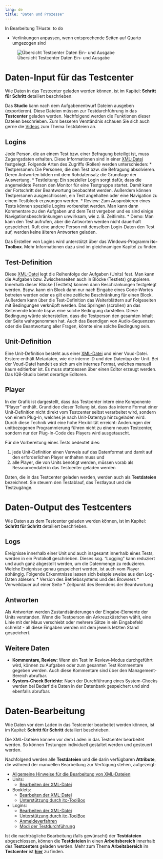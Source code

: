 ```yaml
---
lang: de
title: "Daten und Prozesse"
---
```


::: {.callout-note}
In Bearbeitung THuste: to do

* Verlinkungen anpassen, wenn entsprechende Seiten auf Quarto umgezogen sind

:::

![Übersicht Testcenter Daten Ein- und Ausgabe](TC_Daten_Input_Output.png)

# Daten-Input für das Testcenter

::: {.callout-tip}
Wie Daten in das Testcenter geladen werden können, ist im Kapitel: **Schritt für Schritt** detailiert beschrieben.
:::

Das **Studio** kann nach dem Aufgabenentwurf Dateien ausgeben (exportieren). Diese Dateien müssen zur Testdurchführung in das **Testcenter** geladen werden. Nachfolgend werden die Funktionen dieser Dateien beschrieben. Zum besseren Verständnis schauen Sie sich auch gerne die [Videos](https://box.hu-berlin.de/f/81701b5fa68446bc99a3/) zum Thema Testdateien an.

## Logins

Jede Person, die an einem Test bzw. einer Befragung beteiligt ist, muss Zugangsdaten erhalten. Diese Informationen sind in einer [XML-Datei](https://github.com/iqb-berlin/iqb-berlin.github.io/wiki/Testtaker%E2%80%90Xml) festgelegt. Folgende Arten des Zugriffs (Rollen) werden unterschieden:
* Testpersonen: Die Personen, die den Test bzw. die Befragung absolvieren. Deren Antworten bilden mit dem Rohdatensatz die Grundlage der Auswertung.
* Testleitung: Ein spezieller Login sorgt dafür, dass die angemeldete Person den Monitor für eine Testgruppe startet. Damit kann der Fortschritt der Beantwortung beobachtet werden. Außerdem können Testpersonen ausgeschlossen, ein Test angehalten oder eine Navigation zu einem Testblock erzwungen werden.
* Review: Zum Ausprobieren eines Tests können spezielle Logins vorbereitet werden. Man kann dann Kommentare zu den Aufgaben und dem Test vergeben und es sind einige Navigationsbeschränkungen unwirksam, wie z. B. Zeitlimits.
* Demo: Man kann den Test aufrufen, aber die Antworten werden nicht dauerhaft gespeichert. Ruft eine andere Person mit denselben Login-Daten den Test auf, werden keine älteren Antworten geladen.

Das Erstellen von Logins wird unterstützt über das Windows-Programm **itc-Toolbox**. Mehr Informationen dazu sind im gleichnamigen Kapitel zu finden.

## Test-Definition

Diese [XML-Datei](https://github.com/iqb-berlin/iqb-berlin.github.io/wiki/Booklet%E2%80%90Xml) legt die Reihenfolge der Aufgaben (Units) fest. Man kann die Aufgaben bzw. Zwischenseiten auch in Blöcke (Testlets) gruppieren. Innerhalb dieser Blöcke (Testlets) können dann Beschränkungen festgelegt werden. Bspw. kann ein Block dann nur nach Eingabe eines Code-Wortes betreten werden oder es gilt eine zeitliche Beschränkung für einen Block. Außerdem kann über die Test-Definition das Weiterblättern auf Folgeseiten mit Bedingungen verknüpft werden. Das Springen (scrollen) an das Seitenende könnte bspw. eine solche Bedingung darstellen. Diese Bedingung würde sicherstellen, dass die Testperson den gesamten Inhalt der Seite wahrgenommen hat. Auch das Beendigen von Audio-Sequenzen oder die Beantwortung aller Fragen, könnte eine solche Bedingung sein.

## Unit-Definition

Eine Unit-Definition besteht aus einer [XML-Datei](https://github.com/iqb-berlin/iqb-berlin.github.io/wiki/Unit%E2%80%90Xml) und einer Voud-Datei. Erstere enthält Metadaten, wie die interne ID und den Datentyp der Unit. Bei der Voud-Datei handelt es sich um ein internes Format, welches manuell kaum editierbar ist. Es muss stattdessen über einen Editor erzeugt werden. Das IQB-Studio bietet derartige Editoren.

## Player

In der Grafik ist dargestellt, dass das Testcenter intern eine Komponente "Player" enthält. Grundidee dieser Teilung ist, dass das interne Format einer Unit-Definition nicht direkt vom Testcenter selbst verarbeitet wird, sondern von einem Plug-In, welches je nach Unit-Datentyp hinzugeladen wird. Durch diese Technik wird eine hohe Flexibilität erreicht: Änderungen der unitbezogenen Programmierung führen nicht zu einem neuen Testcenter, sondern nur der Plug-In-Code des Players wird ausgetauscht.

Für die Vorbereitung eines Tests bedeutet dies:

1. jede Unit-Definition einen Verweis auf das Datenformat und damit auf den erforderlichen Player enthalten muss und
2. alle Player, die von Units benötigt werden, müssen vorab als Ressourcendatei in das Testcenter geladen werden

::: {.callout-note}
Daten, die in das Testcenter geladen werden, werden auch als **Testdateien** bezeichnet. Sie steuern den Testablauf, das Testlayout und die Testzugänge.
:::

# Daten-Output des Testcenters

::: {.callout-tip}
Wie Daten aus dem Testcenter geladen werden können, ist im Kapitel: **Schritt für Schritt** detailiert beschrieben.
:::

## Logs

Ereignisse innerhalb einer Unit und auch insgesamt innerhalb eines Tests, werden in ein Protokoll geschrieben. Dieses sog. "Logging" kann reduziert und auch ganz abgestellt werden, um die Datenmenge zu reduzieren. Welche Ereignisse genau gespeichert werden, ist auch vom Player abhängig. Folgende Erkenntnisse lassen sich beispielsweise aus den Log-Daten ablesen:
* Version des Betriebssystems und des Browsers
* Verweildauer auf einer Seite
* Zeitpunkt des Beendens der Beantwortung

## Antworten

Als Antworten werden Zustandsänderungen der Eingabe-Elemente der Units verstanden. Wenn die Testperson ein Ankreuzkästchen wählt, eine Linie mit der Maus verschiebt oder mehrere Sätze in ein Eingabefeld schreibt - all diese Eingaben werden mit dem jeweils letzten Stand gespeichert.

## Weitere Daten

* **Kommentare, Review**: Wenn ein Test im Review-Modus durchgeführt wird, können zu Aufgaben oder zum gesamten Test Kommentare gegeben werden. Auch diese Kommentare sind über den Management-Bereich abrufbar.
* **System-Check Berichte**: Nach der Durchführung eines System-Checks werden bei Bedarf die Daten in der Datenbank gespeichert und sind ebenfalls abrufbar.


# Daten-Bearbeitung

::: {.callout-tip}
Wie Daten vor dem Laden in das Testcenter bearbeitet werden können, ist im Kapitel: **Schritt für Schritt** detailiert beschrieben.
:::

Die XML-Dateien können vor dem Laden in das Testcenter bearbeitet werden. So können Testungen individuell gestaltet werden und gesteuert werden.

Nachfolgend werden alle **Testdateien** und die darin verfügbaren **Attribute**, die während der manuellen Bearbeitung zur Verfügung stehen, aufgezeigt:

* [Allgemeine Hinweise für die Bearbeitung von XML-Dateien](Arbeiten-mit-Xml%E2%80%90Dateien)
* Units: 
  * [Bearbeiten der XML-Datei](Unit%E2%80%90Xml)
* Booklets:
  * [Bearbeiten der XML-Datei](Booklet%E2%80%90Xml)
  * [Unterstützung durch itc-ToolBox](https://github.com/iqb-berlin/itc-toolbox#readme)
* Logins:
  * [Bearbeiten der XML-Datei](Testtaker%E2%80%90Xml)
  * [Unterstützung durch itc-ToolBox](https://github.com/iqb-berlin/itc-toolbox#readme)
  * [Anmeldeverfahren](Login-Anmeldeverfahren)
  * [Modi der Testdurchführung](Login-Modi-der-Testdurchf%C3%BChrung)

Ist die nachträgliche Bearbeitung (falls gewünscht) der **Testdateien** abgeschlossen, können die **Testdateien** in einen **Arbeitsbereich** innerhalb des **Testcenters** geladen werden. Mehr zum Thema **Arbeitsbereich** im **Testcenter** ist [**hier**](2.3-Verwaltung-und-Organisation) zu finden.